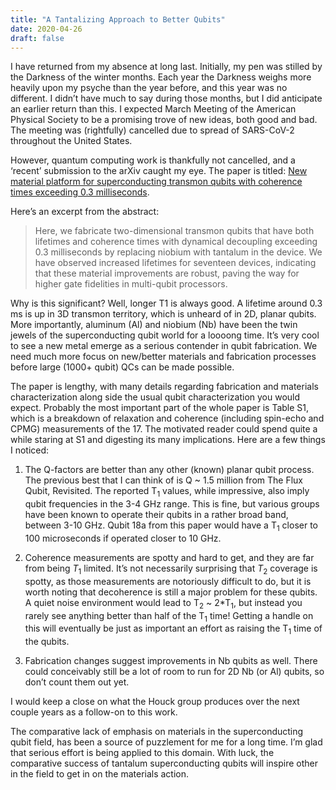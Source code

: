 ```yaml
---
title: "A Tantalizing Approach to Better Qubits"
date: 2020-04-26
draft: false
---
```


I have returned from my absence at long last. Initially, my pen was stilled by the Darkness of the winter months. Each year the Darkness weighs more heavily upon my psyche than the year before, and this year was no different. I didn't have much to say during those months, but I did anticipate an earlier return than this. I expected March Meeting of the American Physical Society to be a promising trove of new ideas, both good and bad. The meeting was (rightfully) cancelled due to spread of SARS-CoV-2 throughout the United States.

However, quantum computing work is thankfully not cancelled, and a 'recent' submission to the arXiv caught my eye. The paper is titled: <a href="https://arxiv.org/abs/2003.00024">New material platform for superconducting transmon qubits with coherence times exceeding 0.3 milliseconds</a>.

Here's an excerpt from the abstract:

<blockquote> Here, we fabricate two-dimensional transmon qubits that have both lifetimes and coherence times with dynamical decoupling exceeding 0.3 milliseconds by replacing niobium with tantalum in the device. We have observed increased lifetimes for seventeen devices, indicating that these material improvements are robust, paving the way for higher gate fidelities in multi-qubit processors.</blockquote>

Why is this significant? Well, longer T1 is always good. A lifetime around 0.3 ms is up in 3D transmon territory, which is unheard of in 2D, planar qubits. More importantly, aluminum (Al) and niobium (Nb) have been the twin jewels of the superconducting qubit world for a loooong time. It's very cool to see a new metal emerge as a serious contender in qubit fabrication. We need much more focus on new/better materials and fabrication processes before large (1000+ qubit) QCs can be made possible.

The paper is lengthy, with many details regarding fabrication and materials characterization along side the usual qubit characterization you would expect.
Probably the most important part of the whole paper is Table S1, which is a breakdown
of relaxation and coherence (including spin-echo and CPMG) measurements of the 17.
The motivated reader could spend quite a while staring at S1 and digesting its many implications.
Here are a few things I noticed:

1. The Q-factors are better than any other (known) planar qubit process.
The previous best that I can think of is Q ~ 1.5 million from The Flux Qubit, Revisited.
The reported T<sub>1</sub> values, while impressive, also imply qubit frequencies in the 3-4 GHz range. This is fine, but various groups have been known to operate their qubits in a rather broad band, between 3-10 GHz. Qubit 18a from this paper would have a T<sub>1</sub> closer to 100 microseconds if operated closer to 10 GHz.

2. Coherence measurements are spotty and hard to get, and they are far from being $T_1$ limited. It's not necessarily surprising that $T_2$ coverage is spotty, as those measurements are notoriously difficult to do, but it is worth noting that decoherence is still a major problem for these qubits. A quiet noise environment would lead to T<sub>2</sub> ~ 2*T<sub>1</sub>, but instead you rarely see anything better than half of the T<sub>1</sub> time! Getting a handle on this will eventually be just as important an effort as raising the T<sub>1</sub> time of the qubits.

3. Fabrication changes suggest improvements in Nb qubits as well. There could conceivably still be a lot of room to run for 2D Nb (or Al) qubits, so don't count them out yet.

I would keep a close on what the Houck group produces over the next couple years as a follow-on to this work.

The comparative lack of emphasis on materials in the superconducting qubit field, has been a source of puzzlement for me for a long time. I'm glad that serious effort is being applied to this domain. With luck, the comparative success of tantalum superconducting qubits will inspire other in the field to get in on the materials action.
